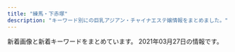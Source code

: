 ```yaml
---
title: "練馬・下赤塚"
description: "キーワード別にの巨乳アジアン・チャイナエステ嬢情報をまとめました。"
---
```


新着画像と新着キーワードをまとめています。
2021年03月27日の情報です。

<DmmAffiliateIns />
<KeywordTable
  shops={
    [
    {
        "img_links": [
            "http://ponfu-massage.work/img/st30.jpg",
            "http://ponfu-massage.work/i/img/sta24.jpg",
            "http://ponfu-massage.work/img/sta43.jpg",
            "http://ponfu-massage.work/img/st43.jpg",
            "http://ponfu-massage.work/img/st41.jpg",
            "http://ponfu-massage.work/img/s45.jpg",
            "http://ponfu-massage.work/img/st38.jpg",
            "http://ponfu-massage.work/img/campian.jpg",
            "http://ponfu-massage.work/img/s43.jpg",
            "http://ponfu-massage.work/img/acc7.jpg",
            "http://ponfu-massage.work/i/img/sta45.jpg",
            "http://ponfu-massage.work/img/s38.jpg",
            "http://ponfu-massage.work/img/sta35.jpg",
            "http://ponfu-massage.work/img/acc2.jpg",
            "http://ponfu-massage.work/img/acc4.jpg",
            "http://ponfu-massage.work/img/sta39.jpg",
            "http://ponfu-massage.work/img/sta41.jpg",
            "http://ponfu-massage.work/img/acc3.jpg",
            "http://ponfu-massage.work/img/acc1.jpg",
            "http://ponfu-massage.work/img/st28.jpg",
            "http://ponfu-massage.work/img/st35.jpg",
            "http://ponfu-massage.work/i/img/r2.jpg",
            "http://ponfu-massage.work/i/img/sta42.jpg",
            "http://ponfu-massage.work/i/img/sta39.jpg",
            "http://ponfu-massage.work/img/sta46.jpg",
            "http://ponfu-massage.work/img/acc5.jpg",
            "http://ponfu-massage.work/i/img/sta41.jpg",
            "http://ponfu-massage.work/i/img/sta38.jpg",
            "http://ponfu-massage.work/img/acc6.jpg",
            "http://ponfu-massage.work/img/st18.jpg",
            "http://ponfu-massage.work/img/s39.jpg",
            "http://ponfu-massage.work/i/img/r4.jpg",
            "http://ponfu-massage.work/i/img/sta30.jpg",
            "http://ponfu-massage.work/i/img/sta47.jpg",
            "http://ponfu-massage.work/img/st39.jpg",
            "http://ponfu-massage.work/img/sta47.jpg",
            "http://ponfu-massage.work/i/img/sta46.jpg",
            "http://ponfu-massage.work/img/st45.jpg",
            "http://ponfu-massage.work/img/s44.jpg",
            "http://ponfu-massage.work/i/img/r3.jpg",
            "http://ponfu-massage.work/img/s30.jpg",
            "http://ponfu-massage.work/img/st46.jpg",
            "http://ponfu-massage.work/img/st44.jpg",
            "http://ponfu-massage.work/img/st42.jpg",
            "http://ponfu-massage.work/img/sta44.jpg",
            "http://ponfu-massage.work/i/img/st45.jpg",
            "http://ponfu-massage.work/i/img/sta43.jpg",
            "http://ponfu-massage.work/img/sta45.jpg",
            "http://ponfu-massage.work/img/sta28.jpg",
            "http://ponfu-massage.work/img/sta30.jpg",
            "http://ponfu-massage.work/img/s46.jpg",
            "http://ponfu-massage.work/img/sta42.jpg",
            "http://ponfu-massage.work/img/acc10.jpg",
            "http://ponfu-massage.work/i/img/sta28.jpg",
            "http://ponfu-massage.work/img/acc8.jpg",
            "http://ponfu-massage.work/img/acc9.jpg",
            "http://ponfu-massage.work/i/img/sta44.jpg",
            "http://ponfu-massage.work/i/img/r1.jpg",
            "http://ponfu-massage.work/img/s47.jpg",
            "http://ponfu-massage.work/img/s42.jpg",
            "http://ponfu-massage.work/img/st47.jpg",
            "http://ponfu-massage.work/img/s41.jpg",
            "http://ponfu-massage.work/img/sta38.jpg",
            "http://ponfu-massage.work/img/botton.jpg"
        ],
        "url": "http://ponfu-massage.work/",
        "keywords": {
            "85": 2,
            "C": 22,
            "87": 5,
            "89": 1,
            "84": 1,
            "F": 2,
            "88": 4,
            "D": 9,
            "E": 2,
            "86": 1
        },
        "name": "\u30dd\u30f3\u30d5\u30fc",
        "station": "\u7df4\u99ac\u99c5\u897f\u53e3"
    },
    {
        "keywords": {
            "C": 7
        },
        "url": "http://moonlove.est-u.com/",
        "name": "\u6708\u306e\u604b",
        "img_links": [
            "http://moonlove.est-u.com/images/index_05.jpg",
            "http://moonlove.est-u.com/staff/nami.jpg",
            "http://moonlove.est-u.com/images/index_14.jpg",
            "http://moonlove.est-u.com/images/s3.jpg",
            "http://moonlove.est-u.com/images/index_13.jpg",
            "http://moonlove.est-u.com/images/index3_06.jpg",
            "http://moonlove.est-u.com/images/s8.jpg",
            "http://moonlove.est-u.com/images/index2_06.jpg",
            "http://moonlove.est-u.com/staff/kaori.jpg",
            "http://moonlove.est-u.com/images/s1.jpg",
            "http://moonlove.est-u.com/images/index_12.jpg",
            "http://moonlove.est-u.com/images/index_07.jpg",
            "http://moonlove.est-u.com/images/index_02.jpg",
            "http://moonlove.est-u.com/images/s6.jpg",
            "http://moonlove.est-u.com/images/index_15.jpg",
            "http://moonlove.est-u.com/images/index1_06.jpg",
            "http://moonlove.est-u.com/images/staff_09.jpg",
            "http://moonlove.est-u.com/images/s4.jpg",
            "http://moonlove.est-u.com/images/index_16.jpg",
            "http://moonlove.est-u.com/staff/sakura.jpg",
            "http://moonlove.est-u.com/images/icon_000.jpg",
            "http://moonlove.est-u.com/images/index_10.jpg",
            "http://moonlove.est-u.com/images/index_04.jpg",
            "http://moonlove.est-u.com/images/s5.jpg",
            "http://moonlove.est-u.com/staff/ayumi.jpg",
            "http://moonlove.est-u.com/images/index_17.jpg",
            "http://moonlove.est-u.com/images/index_08.jpg",
            "http://moonlove.est-u.com/images/index_19.jpg",
            "http://moonlove.est-u.com/staff/miki.jpg"
        ],
        "station": "\u7df4\u99ac\u99c5\u5317\u53e3"
    },
    {
        "url": "http://www.e-rakuraku.info/",
        "name": "\u697d\u697d",
        "img_links": [
            "http://www.e-rakuraku.info/images/tel.png",
            "http://www.e-rakuraku.info/images/tite-gallery.png",
            "http://www.e-rakuraku.info/images/s2.png",
            "http://www.e-rakuraku.info/images/g5.jpg",
            "http://www.e-rakuraku.info/images/newt.png",
            "http://www.e-rakuraku.info/images/sr.png",
            "http://www.e-rakuraku.info/images/top.jpg",
            "http://www.e-rakuraku.info/images/g3.jpg",
            "http://www.e-rakuraku.info/images/huiyuan.png",
            "http://www.e-rakuraku.info/images/s1.png",
            "http://www.e-rakuraku.info/images/tite-staff.png",
            "http://www.e-rakuraku.info/images/g0.jpg",
            "http://www.e-rakuraku.info/images/g2.jpg",
            "http://www.e-rakuraku.info/images/nei_03.jpg",
            "http://www.e-rakuraku.info/images/newfacet.png",
            "http://www.e-rakuraku.info/images/g4.jpg",
            "http://www.e-rakuraku.info/images/g1.jpg",
            "http://www.e-rakuraku.info/images/mobile.png"
        ],
        "keywords": {
            "C": 13
        },
        "station": "\u4e2d\u6751\u6a4b\u99c5"
    },
    {
        "station": "\u3068\u304d\u308f\u53f0\u99c5\u5357\u53e3",
        "img_links": [
            "http://www.hi-msg.com/dansin/images/p-4.jpg",
            "http://www.hi-msg.com/dansin/images/p-2-1.jpg",
            "http://www.hi-msg.com/dansin/images/p-1.jpg",
            "http://www.hi-msg.com/dansin/images/mobile.jpg",
            "http://www.hi-msg.com/dansin/images/p-5.jpg",
            "http://www.hi-msg.com/dansin/images/nav.jpg",
            "http://www.hi-msg.com/dansin/images/p-4-1.jpg",
            "http://www.hi-msg.com/dansin/images/p-8.jpg",
            "http://www.hi-msg.com/dansin/images/p-6-1.jpg",
            "http://www.hi-msg.com/dansin/images/p-2.jpg",
            "http://www.hi-msg.com/dansin/images/end1.jpg",
            "http://www.hi-msg.com/dansin/images/top1.jpg",
            "http://www.hi-msg.com/dansin/images/s_face.jpg",
            "http://www.hi-msg.com/dansin/images/top.jpg",
            "http://www.hi-msg.com/dansin/images/s_info.jpg",
            "http://www.hi-msg.com/dansin/images/1.jpg",
            "http://www.hi-msg.com/dansin/images/s_pick.jpg",
            "http://www.hi-msg.com/dansin/images/p-7.jpg",
            "http://www.hi-msg.com/dansin/images/p-1-1.jpg",
            "http://www.hi-msg.com/dansin/images/p-6.jpg",
            "http://www.hi-msg.com/dansin/images/p-5-1.jpg",
            "http://www.hi-msg.com/dansin/images/s_news.jpg"
        ],
        "url": "http://www.hi-msg.com/dansin/",
        "keywords": {},
        "name": "\u6696\u5fc3"
    },
    {
        "station": "\u5927\u6cc9\u5b66\u5712\u99c5",
        "keywords": {
            "83": 2,
            "95": 1,
            "80": 1,
            "84": 1,
            "C": 4,
            "G": 1,
            "F": 3,
            "93": 1,
            "86": 1,
            "91": 2,
            "D": 2,
            "88": 1
        },
        "name": "\u30e9\u30b1\u30b7\u30b9\u5927\u6cc9\u5b66\u5712",
        "url": "http://lachesis.este88.com/",
        "img_links": [
            "http://lachesis.este88.com/gals/miho3.jpg",
            "http://lachesis.este88.com/images/bg_header.jpg",
            "http://lachesis.este88.com/gals/rinnka3.jpg",
            "http://lachesis.este88.com/gals/tumugi2.jpg",
            "http://lachesis.este88.com/gals/narumi2.jpg",
            "https://lachesis.este88.com/gals/itika1.jpg",
            "https://lachesis.este88.com/gals/rinnka1.jpg",
            "http://lachesis.este88.com/images/bg_header3.jpg",
            "https://lachesis.este88.com/images/sysh3bar.png",
            "http://lachesis.este88.com/gals/itika2.jpg",
            "http://lachesis.este88.com/gals/rinnka2.jpg",
            "http://lachesis.este88.com/gals/rinnka1.jpg",
            "https://lachesis.este88.com/images/bg_header3.jpg",
            "http://momipara.jp/img/link/momi234.jpg",
            "http://lachesis.este88.com/gals/tumugi1.jpg",
            "https://lachesis.este88.com/gals/minami1.jpg",
            "http://lachesis.este88.com/images/info5.jpg",
            "http://lachesis.este88.com/gals/minami1.jpg",
            "http://lachesis.este88.com/images/line.jpg",
            "https://lachesis.este88.com/gals/narumi1.jpg",
            "http://lachesis.este88.com/gals/tumugi3.jpg",
            "https://lachesis.este88.com/gals/miku1.jpg",
            "https://lachesis.este88.com/images/info5.jpg",
            "http://lachesis.este88.com/gals/minami2.jpg",
            "http://lachesis.este88.com/gals/mao2.jpg",
            "https://lachesis.este88.com/gals/tumugi1.jpg",
            "https://lachesis.este88.com/gals/miho1.jpg",
            "https://lachesis.este88.com/images/line.jpg",
            "http://lachesis.este88.com/gals/narumi3.jpg",
            "http://lachesis.este88.com/gals/aoi2.jpg",
            "http://lachesis.este88.com/gals/aoi3.jpg",
            "https://lachesis.este88.com/gals/mao1.jpg",
            "http://lachesis.este88.com/gals/miho2.jpg",
            "http://lachesis.este88.com/gals/miho1.jpg",
            "http://lachesis.este88.com/gals/aoi1.jpg",
            "http://lachesis.este88.com/gals/miku2.jpg",
            "http://lachesis.este88.com/gals/narumi4.jpg",
            "http://lachesis.este88.com/gals/mao1.jpg",
            "https://lachesis.este88.com/images/bg_header.jpg",
            "https://lachesis.este88.com/gals/aoi1.jpg",
            "https://lachesis.este88.com/gals/maria1.jpg",
            "http://lachesis.este88.com/gals/miku1.jpg",
            "http://lachesis.este88.com/images/sysh3bar.png",
            "http://lachesis.este88.com/gals/narumi1.jpg",
            "http://lachesis.este88.com/gals/miku3.jpg",
            "http://lachesis.este88.com/gals/itika3.jpg",
            "http://lachesis.este88.com/gals/maria1.jpg",
            "http://lachesis.este88.com/gals/itika1.jpg",
            "http://lachesis.este88.com/gals/rinnka4.jpg"
        ]
    },
    {
        "name": "\u8d64\u3044\u82b1",
        "station": "\u6210\u5897\u99c54\u756a\u51fa\u53e3",
        "keywords": {
            "D": 10,
            "85": 2,
            "87": 6,
            "82": 2,
            "C": 19,
            "88": 4
        },
        "img_links": [
            "http://www.akai-hana.esjp.info/files/004.jpg",
            "http://www.akai-hana.esjp.info/img/info/r2.jpg",
            "http://www.akai-hana.esjp.info/img/pixta_5216568_M.jpg",
            "http://www.akai-hana.esjp.info/img/ttl_info.png",
            "http://www.akai-hana.esjp.info/img/ttl_news.png",
            "http://www.akai-hana.esjp.info/img/pixta_5458114_M.jpg",
            "http://www.akai-hana.esjp.info/files/006.jpg",
            "http://www.akai-hana.esjp.info/img/info/r9.jpg",
            "http://www.akai-hana.esjp.info/files/005.jpg",
            "http://www.akai-hana.esjp.info/files/001.jpg",
            "http://www.akai-hana.esjp.info/img/info.jpg",
            "http://www.akai-hana.esjp.info/img/info/r3.jpg",
            "http://www.akai-hana.esjp.info/files/002.jpg",
            "http://www.akai-hana.esjp.info/img/slider/1.jpg",
            "http://www.akai-hana.esjp.info/img/info/r1.jpg",
            "http://www.akai-hana.esjp.info/files/007.jpg",
            "http://www.akai-hana.esjp.info/img/info/r5.jpg",
            "http://www.akai-hana.esjp.info/img/btn_blog.jpg",
            "http://www.akai-hana.esjp.info/img/info/r4.jpg",
            "http://www.akai-hana.esjp.info/img/info/r8.jpg",
            "http://www.akai-hana.esjp.info/img/btn_side_mobile.jpg",
            "http://www.akai-hana.esjp.info/files/003.jpg",
            "http://www.akai-hana.esjp.info/img/tel.png",
            "http://www.akai-hana.esjp.info/img/pickup.jpg",
            "http://www.akai-hana.esjp.info/img/imasia_7981159_M.jpg",
            "http://www.akai-hana.esjp.info/img/goback.jpg",
            "http://www.akai-hana.esjp.info/img/info/r7.jpg",
            "http://www.akai-hana.esjp.info/img/slider/2.jpg",
            "http://www.akai-hana.esjp.info/img/info/r6.jpg"
        ],
        "url": "http://www.akai-hana.esjp.info/"
    },
    {
        "station": "\u7df4\u99ac\u99c5\u897f\u53e3",
        "url": "http://sh-dafei.work/",
        "name": "\u5927\u5983",
        "img_links": [
            "http://sh-dafei.work/uploads/180227/1-1P22G40S5448.jpg",
            "http://sh-dafei.work/uploads/171031/1-1G0311G344914.jpg",
            "http://sh-dafei.work/uploads/180612/1-1P6121601061c.jpg",
            "http://sh-dafei.work/uploads/181206/1-1Q2061249563O.jpg",
            "http://sh-dafei.work/uploads/201002/1-201002144Z11V.jpg",
            "http://sh-dafei.work/uploads/181214/1-1Q214154222511.jpg",
            "http://sh-dafei.work/uploads/171031/1-1G0311G531445.jpg",
            "http://sh-dafei.work/uploads/210219/1-210219105500300.jpg",
            "http://sh-dafei.work/uploads/190809/1-1ZP9125I01S.jpg",
            "http://sh-dafei.work/templets/default/pc/picture/staffs.png",
            "http://sh-dafei.work/templets/default/pc/picture/s_pick.png",
            "http://sh-dafei.work/uploads/190301/1-1Z30116320A41.jpg",
            "http://sh-dafei.work/uploads/200612/1-200612154534W8.jpg",
            "http://sh-dafei.work/uploads/201113/1-20111314213cQ.jpg",
            "http://sh-dafei.work/uploads/190130/1-1Z130162635508.jpg",
            "http://sh-dafei.work/uploads/allimg/180612/1-1P612160305350.jpg",
            "http://sh-dafei.work/uploads/171031/1-1G0311G505933.jpg",
            "http://sh-dafei.work/uploads/190329/1-1Z329151011c7.jpg",
            "http://sh-dafei.work/uploads/181206/1-1Q2061250494E.jpg",
            "http://sh-dafei.work/templets/default/pc/picture/s_staff.png",
            "http://sh-dafei.work/uploads/200117/1-20011G614144B.jpg",
            "http://sh-dafei.work/templets/default/pc/picture/end1.jpg",
            "http://sh-dafei.work/uploads/191115/1-191115132040J2.jpg",
            "http://sh-dafei.work/uploads/171031/1-1G0311G556445.jpg",
            "http://sh-dafei.work/uploads/181206/1-1Q206125154224.jpg",
            "http://sh-dafei.work/uploads/190924/1-1Z924151334121.jpg",
            "http://sh-dafei.work/uploads/181207/1-1Q20G35320X0.png",
            "http://sh-dafei.work/templets/default/pc/picture/face.png",
            "http://sh-dafei.work/uploads/181207/1-1Q20G40K63R.jpg",
            "http://sh-dafei.work/uploads/171031/1-1G0311G4095M.jpg",
            "http://sh-dafei.work/uploads/180612/1-1P612160029349.jpg",
            "http://sh-dafei.work/templets/default/pc/picture/s_news.png",
            "http://sh-dafei.work/uploads/181206/1-1Q2061253211D.jpg",
            "http://sh-dafei.work/uploads/210326/1-210326140613257.jpg"
        ],
        "keywords": {}
    },
    {
        "img_links": [
            "http://www.hanaest.net/images/ttl_qj.png",
            "http://www.hanaest.net/up/uploads/20161009222712tomo.jpg",
            "http://www.hanaest.net/up/uploads/20161128220158nao.jpg",
            "http://www.hanaest.net/up/uploads/20171017081729nana.jpg",
            "http://www.hanaest.net/images/r1.jpg",
            "http://www.hanaest.net/images/ttl_staff.png",
            "http://www.hanaest.net/images/news.png",
            "http://www.hanaest.net/images/ttl_price.png",
            "http://www.hanaest.net/images/r2.jpg",
            "http://www.hanaest.net/images/s2.jpg",
            "http://www.hanaest.net/images/qj.png",
            "http://www.hanaest.net/images/header_bg.png",
            "http://www.hanaest.net/up/uploads/20170621202142mimi.jpg",
            "http://www.hanaest.net/up/uploads/20171005214644212.jpg"
        ],
        "station": "\u4e0b\u8d64\u585a\u99c5\u5317\u53e3",
        "name": "\u83ef\uff5e\u306f\u306a\uff5e",
        "url": "http://www.hanaest.net/",
        "keywords": {}
    },
    {
        "name": "\u30de\u30fc\u30ac\u30ec\u30c3\u30c8",
        "img_links": [
            "http://margaret.ests.jp/images/mobile.jpg",
            "http://margaret.ests.jp/images/top.jpg",
            "http://margaret.ests.jp/images/room1.jpg",
            "http://margaret.ests.jp/photos/sites/29/2020/06/2020062814010219.jpeg",
            "http://margaret.ests.jp/images/room4.jpg",
            "http://margaret.ests.jp/photos/sites/29/2021/01/2021011511194654.jpg",
            "http://margaret.ests.jp/photos/sites/29/2020/04/202004102157462.jpeg",
            "http://margaret.ests.jp/images/service1.jpg",
            "http://margaret.ests.jp/images/s_service.png",
            "http://margaret.ests.jp/images/service2.jpg",
            "http://margaret.ests.jp/photos/sites/29/2020/08/2020080615352994.jpeg",
            "http://margaret.ests.jp/photos/sites/29/2020/08/2020082222274080.jpeg",
            "http://margaret.ests.jp/photos/sites/29/2020/03/2020032709162529.jpg",
            "http://margaret.ests.jp/images/room3.jpg",
            "http://margaret.ests.jp/images/service3.jpg",
            "http://margaret.ests.jp/images/s_staff.png",
            "http://margaret.ests.jp/photos/sites/29/2020/05/202005281752578.jpg",
            "http://margaret.ests.jp/photos/sites/29/2020/06/202006301829174.jpeg",
            "http://margaret.ests.jp/images/s_pick.jpg",
            "http://margaret.ests.jp/images/s_news.jpg",
            "http://margaret.ests.jp/images/service4.jpg",
            "http://margaret.ests.jp/photos/sites/29/2020/04/202004081414540.jpg",
            "http://margaret.ests.jp/images/info.jpg",
            "http://margaret.ests.jp/photos/sites/29/2020/04/2020040205541033.jpg",
            "http://margaret.ests.jp/photos/sites/29/2020/04/2020041014190824.jpg",
            "http://margaret.ests.jp/images/room2.jpg"
        ],
        "keywords": {
            "88": 24,
            "E": 60,
            "86": 24,
            "87": 12,
            "85": 36,
            "D": 72
        },
        "url": "http://margaret.ests.jp/",
        "station": "\u685c\u53f0\u99c5\u5317\u53e3"
    },
    {
        "img_links": [],
        "url": "http://tenpo2.iest.info/",
        "station": "\u4e0a\u677f\u6a4b\u99c5\u5317\u53e3",
        "name": "\u6e29",
        "keywords": {}
    },
    {
        "name": "\u59eb",
        "img_links": [],
        "url": "http://anzu.abnavi.info/",
        "keywords": {},
        "station": "\u6210\u5897\u99c5"
    },
    {
        "station": "\u4e0b\u8d64\u585a\u99c5\u5317\u53e3",
        "keywords": {},
        "img_links": [
            "http://www.es-kou.link/images/sys1.jpg",
            "http://www.es-kou.link/images/3.jpg",
            "http://www.es-kou.link/images/b1.jpg",
            "http://www.es-kou.link/img/satomi1.jpg",
            "http://www.es-kou.link/images/head.jpg",
            "http://www.es-kou.link/images/int1.png",
            "http://www.es-kou.link/images/news.jpg",
            "http://www.es-kou.link/images/interior_t.jpg",
            "http://www.es-kou.link/images/int2.png",
            "http://www.es-kou.link/images/sys3.png",
            "http://www.es-kou.link/images/info.png",
            "http://www.es-kou.link/images/s1.png",
            "http://www.es-kou.link/images/b2.jpg",
            "http://www.es-kou.link/img/nana1.jpg",
            "http://www.es-kou.link/images/1.jpg",
            "http://www.es-kou.link/images/staff_t.jpg",
            "http://www.es-kou.link/images/mobile.jpg",
            "http://www.es-kou.link/images/2.jpg",
            "http://www.es-kou.link/images/sys2.jpg",
            "http://www.es-kou.link/img/mimi1.jpg"
        ],
        "name": "\u7d05\u6708",
        "url": "http://www.es-kou.link/"
    },
    {
        "station": "\u5927\u6cc9\u5b66\u5712\u99c5\u5317\u53e3",
        "keywords": {
            "D": 12,
            "88": 4,
            "85": 8
        },
        "name": "\u30b7\u30a8\u30b9\u30bf",
        "url": "http://siesta.ests.jp/",
        "img_links": [
            "http://siesta.ests.jp/images/acc2.jpg",
            "http://siesta.ests.jp/photos/sites/39/2021/01/2021011116333321.jpg",
            "http://siesta.ests.jp/images/pick.jpg",
            "http://siesta.ests.jp/images/news.jpg",
            "http://siesta.ests.jp/images/acc3.jpg",
            "http://siesta.ests.jp/images/acc4.jpg",
            "http://siesta.ests.jp/images/mobile1.jpg",
            "http://siesta.ests.jp/images/s-staff.jpg",
            "http://siesta.ests.jp/images/s-recriut.jpg",
            "http://siesta.ests.jp/photos/sites/39/2021/01/2021011116333298.jpg",
            "http://siesta.ests.jp/images/mobile.jpg",
            "http://siesta.ests.jp/images/top.png",
            "http://siesta.ests.jp/images/info.jpg",
            "http://siesta.ests.jp/images/acc1.jpg",
            "http://siesta.ests.jp/photos/sites/39/2021/01/2021011116333493.jpg"
        ]
    },
    {
        "name": "\u5348\u5f8c\u306e\u591c",
        "keywords": {
            "C": 26,
            "86": 17,
            "89": 1,
            "E": 2,
            "G": 1,
            "D": 17,
            "88": 1,
            "94": 1
        },
        "url": "http://mannmaru.xyz/",
        "station": "\u6210\u5897\u99c5\u5317\u53e3",
        "img_links": [
            "http://mannmaru.xyz/uploads/210201/1-2102011039521I.jpg",
            "http://mannmaru.xyz/uploads/201020/1-2010200T649248.jpg",
            "http://mannmaru.xyz/uploads/201130/1-20113009354V96.jpg",
            "http://mannmaru.xyz/uploads/210201/1-210201104603c3.jpg",
            "http://mannmaru.xyz/style/images/room1.jpg",
            "http://mannmaru.xyz/uploads/200912/1-200912152551K9.jpg",
            "http://mannmaru.xyz/style/images/girl-z2.jpg",
            "http://mannmaru.xyz/uploads/210301/1-2103010Z62C22.jpg",
            "http://mannmaru.xyz/uploads/210222/1-210222095423251.jpg",
            "http://mannmaru.xyz/uploads/210305/1-2103051510534G.jpg",
            "http://mannmaru.xyz/style/images/dt.jpg",
            "http://mannmaru.xyz/uploads/210222/1-210222095259219.jpg",
            "http://mannmaru.xyz/uploads/210222/1-2102220954134V.jpg",
            "http://mannmaru.xyz/uploads/210222/1-210222095309317.jpg",
            "http://mannmaru.xyz/uploads/201112/1-2011120U32Q21.jpg",
            "http://mannmaru.xyz/uploads/201020/1-2010200TF4347.jpg",
            "http://mannmaru.xyz/uploads/201112/1-2011120U33N31.jpg",
            "http://mannmaru.xyz/uploads/210222/1-21022209531W45.jpg",
            "http://mannmaru.xyz/uploads/210305/1-210305151041V7.jpg",
            "http://mannmaru.xyz/uploads/210118/1-21011P91210456.jpg",
            "http://mannmaru.xyz/uploads/201130/1-20113009352G24.jpg",
            "http://mannmaru.xyz/uploads/210118/1-21011P913545J.jpg",
            "http://mannmaru.xyz/uploads/210201/1-210201103ZbG.jpg",
            "http://mannmaru.xyz/uploads/201106/1-201106163420503.jpg",
            "http://mannmaru.xyz/style/images/girl-z1.jpg",
            "http://mannmaru.xyz/uploads/201214/1-201214140532633.jpg",
            "http://mannmaru.xyz/uploads/201106/1-201106163411121.jpg",
            "http://mannmaru.xyz/style/images/end.jpg",
            "http://mannmaru.xyz/uploads/210201/1-21020110402L62.jpg",
            "http://mannmaru.xyz/uploads/201028/1-20102Q24S0942.jpg",
            "http://mannmaru.xyz/uploads/210201/1-210201104555H2.jpg",
            "http://mannmaru.xyz/style/images/top.png",
            "http://mannmaru.xyz/uploads/210201/1-21020110453K96.jpg",
            "http://mannmaru.xyz/uploads/210105/1-210105124S0643.jpg",
            "http://mannmaru.xyz/uploads/201130/1-20113009355I62.jpg",
            "http://mannmaru.xyz/uploads/201026/1-201026095440P8.jpg",
            "http://mannmaru.xyz/uploads/201020/1-2010200TG3423.jpg",
            "http://mannmaru.xyz/style/images/room4.jpg",
            "http://mannmaru.xyz/plus/images/room5.jpg",
            "http://mannmaru.xyz/uploads/201214/1-201214140544N0.jpg",
            "http://mannmaru.xyz/uploads/210118/1-21011P9140L03.jpg",
            "http://mannmaru.xyz/uploads/210301/1-2103010Z550512.jpg",
            "http://mannmaru.xyz/uploads/201010/1-2010101A4532c.jpg",
            "http://mannmaru.xyz/uploads/201028/1-20102Q24PXb.jpg",
            "http://mannmaru.xyz/uploads/210305/1-21030515102c51.jpg",
            "http://mannmaru.xyz/uploads/210222/1-21022209535E28.jpg",
            "http://mannmaru.xyz/uploads/210105/1-210105124T2148.jpg",
            "http://mannmaru.xyz/uploads/201112/1-2011120U259211.jpg",
            "http://mannmaru.xyz/style/images/mobile.jpg",
            "http://mannmaru.xyz/uploads/201028/1-20102Q24R2Y7.jpg",
            "http://mannmaru.xyz/uploads/201214/1-2012141405532C.jpg",
            "http://mannmaru.xyz/style/images/staff_line.png",
            "http://mannmaru.xyz/uploads/210301/1-2103010Z614408.jpg",
            "http://mannmaru.xyz/uploads/210115/1-2101151H414522.jpg",
            "http://mannmaru.xyz/uploads/201212/1-201212152243942.jpg",
            "http://mannmaru.xyz/style/images/room3.jpg",
            "http://mannmaru.xyz/uploads/201226/1-20122616061Aa.jpg",
            "http://mannmaru.xyz/uploads/201106/1-2011061633492c.jpg",
            "http://mannmaru.xyz/uploads/210105/1-210105124QM16.jpg",
            "http://mannmaru.xyz/style/images/bj3.png",
            "http://mannmaru.xyz/style/images/room2.jpg"
        ]
    },
    {
        "url": "http://www.sugatabi.mesthe.com/",
        "img_links": [
            "http://www.sugatabi.mesthe.com/images/girl-z1.jpg",
            "http://www.sugatabi.mesthe.com/files/003-02.jpg",
            "http://www.sugatabi.mesthe.com/files/010-02.jpg",
            "http://www.sugatabi.mesthe.com/files/006.jpg",
            "http://www.sugatabi.mesthe.com/images/staff_line.png",
            "http://www.sugatabi.mesthe.com/images/shop/shop01.jpg",
            "http://www.sugatabi.mesthe.com/images/link_line.png",
            "http://www.sugatabi.mesthe.com/images/shop/shop03.jpg",
            "http://www.sugatabi.mesthe.com/files/005-02.jpg",
            "http://www.sugatabi.mesthe.com/images/girl-z2.jpg",
            "http://www.sugatabi.mesthe.com/files/006-02.jpg",
            "http://www.sugatabi.mesthe.com/images/shop/shop04.jpg",
            "http://www.sugatabi.mesthe.com/images/shop/shop02.jpg",
            "http://www.sugatabi.mesthe.com/files/002.jpg",
            "http://www.sugatabi.mesthe.com/files/001-02.jpg",
            "http://www.sugatabi.mesthe.com/files/005.jpg",
            "http://www.sugatabi.mesthe.com/files/002-02.jpg",
            "http://www.sugatabi.mesthe.com/files/004.jpg",
            "http://www.sugatabi.mesthe.com/files/008.jpg",
            "http://www.sugatabi.mesthe.com/images/mobile.jpg",
            "http://www.sugatabi.mesthe.com/files/009-02.jpg",
            "http://www.sugatabi.mesthe.com/images/top_sche.png",
            "http://www.sugatabi.mesthe.com/files/008-02.jpg",
            "http://www.sugatabi.mesthe.com/files/010.jpg",
            "http://www.sugatabi.mesthe.com/images/top.jpg",
            "http://www.sugatabi.mesthe.com/files/009.jpg",
            "http://www.sugatabi.mesthe.com/files/003.jpg",
            "http://www.sugatabi.mesthe.com/files/001.jpg",
            "http://www.sugatabi.mesthe.com/files/004-02.jpg",
            "http://www.sugatabi.mesthe.com/images/bj3.png"
        ],
        "keywords": {
            "87": 4,
            "84": 1,
            "C": 2,
            "D": 7,
            "85": 1,
            "86": 3
        },
        "name": "\u59ff\u7f8e",
        "station": "\u3068\u304d\u308f\u53f0\u99c5\u5357\u53e3"
    },
    {
        "name": "\u7df4\u99ac\u306e\u5929\u4f7f",
        "station": "\u7df4\u99ac\u99c5\u897f\u53e3",
        "keywords": {
            "88": 2,
            "89": 1,
            "90": 3
        },
        "url": "http://ginzaangel.esnavi.work/",
        "img_links": [
            "http://ginzaangel.esnavi.work/news.jpg",
            "http://ginzaangel.esnavi.work/2/uploadimg/1601829474.jpeg",
            "http://ginzaangel.esnavi.work/sys1.jpg",
            "http://ginzaangel.esnavi.work/2/uploadimg/1595657062.jpeg",
            "http://ginzaangel.esnavi.work/s1.png",
            "http://ginzaangel.esnavi.work/head.jpg",
            "http://ginzaangel.esnavi.work/2/uploadimg/1615989033.jpeg",
            "http://ginzaangel.esnavi.work/staff_t.jpg",
            "http://ginzaangel.esnavi.work/sys2.jpg",
            "http://ginzaangel.esnavi.work/2/uploadimg/1615988408.jpeg",
            "http://ginzaangel.esnavi.work/2/uploadimg/1615989115.jpeg",
            "http://ginzaangel.esnavi.work/int1.png",
            "http://ginzaangel.esnavi.work/2/uploadimg/1615988934.jpeg"
        ]
    },
    {
        "station": "\u5927\u5c71\u99c5\u5357\u53e3",
        "url": "http://c-ikoi.work/",
        "keywords": {},
        "name": "\u61a9",
        "img_links": [
            "http://c-ikoi.work/images/sys3.png",
            "http://c-ikoi.work/images/concept.jpg",
            "http://c-ikoi.work/images/2.jpg",
            "http://c-ikoi.work/images/mobile.jpg",
            "http://c-ikoi.work/images/4.jpg",
            "http://c-ikoi.work/images/int1.png",
            "http://c-ikoi.work/images/sys1.jpg",
            "http://c-ikoi.work/images/int3.png",
            "http://c-ikoi.work/images/head.jpg",
            "http://c-ikoi.work/img/moe1.jpg",
            "http://c-ikoi.work/img/yuki1.jpg",
            "http://c-ikoi.work/images/rec1.png",
            "http://c-ikoi.work/images/staff_t.jpg",
            "http://c-ikoi.work/images/1.jpg",
            "http://c-ikoi.work/img/aoi1.jpg",
            "http://c-ikoi.work/images/rec2.png",
            "http://c-ikoi.work/images/interior_t.jpg",
            "http://c-ikoi.work/images/tel.jpg",
            "http://c-ikoi.work/images/sys2.jpg",
            "http://c-ikoi.work/images/int2.png",
            "http://c-ikoi.work/images/line.png",
            "http://c-ikoi.work/images/news.jpg",
            "http://c-ikoi.work/img/rina1.jpg",
            "http://c-ikoi.work/images/3.jpg"
        ]
    },
    {
        "keywords": {},
        "url": "https://kachofugetsu.ests.jp/",
        "name": "\u82b1\u9ce5\u98a8\u6708",
        "img_links": [],
        "station": "\u6210\u5897\u99c5"
    },
    {
        "station": "\u6c5f\u53e4\u7530\u99c5\u5357\u53e3",
        "keywords": {},
        "name": "\u512a\u30fb\u7f8e",
        "img_links": [
            "http://rose.este.work/index-26.htm.jpg",
            "http://rose.este.work/resize_250.png",
            "http://rose.este.work/index-1.htm.jpg",
            "http://rose.este.work/r1.jpg",
            "http://rose.este.work/index-24.htm.jpg",
            "http://rose.este.work/re.jpg",
            "http://rose.este.work/r5.jpg",
            "http://rose.este.work/r4.jpg",
            "http://rose.este.work/sys1.png",
            "http://rose.este.work/resize_1500-450.jpg",
            "http://rose.este.work/r3.jpg",
            "http://rose.este.work/index-25.htm.jpg",
            "http://rose.este.work/unnamed.png",
            "http://rose.este.work/totop.png"
        ],
        "url": "http://rose.este.work/"
    },
    {
        "url": "http://www.nerima-rose.com/",
        "station": "\u7df4\u99ac\u99c5\u5357\u53e3",
        "keywords": {
            "C": 8
        },
        "img_links": [
            "http://www.nerima-rose.com/images/staff/16/kaori2.jpg",
            "http://www.nerima-rose.com/images/shop/3/sh1.jpg",
            "http://www.nerima-rose.com/images/aroma/r1.jpg",
            "http://www.nerima-rose.com/images/index-rosa_04.jpg",
            "http://www.nerima-rose.com/images/index-rosa_02.jpg",
            "http://www.nerima-rose.com/images/staff/17/2/ena.jpg",
            "http://www.nerima-rose.com/images/images/sys2018_03.jpg",
            "http://www.nerima-rose.com/images/staff/17/riri.jpg",
            "http://www.nerima-rose.com/images/aroma/r3.jpg",
            "http://www.nerima-rose.com/images/index-rosa_09.jpg",
            "http://www.nerima-rose.com/images/rosa-sys_04.jpg",
            "http://www.nerima-rose.com/images/rosa-sys_09a.jpg",
            "http://www.nerima-rose.com/images/nav/nav-acc.jpg",
            "http://www.nerima-rose.com/images/shop/11.jpg",
            "http://www.nerima-rose.com/images/nav/nav-rec.jpg",
            "http://www.nerima-rose.com/images/shop/4/s1.jpg",
            "http://www.nerima-rose.com/images/aroma/r2.jpg",
            "http://www.nerima-rose.com/images/sys3.jpg",
            "http://www.nerima-rose.com/cgi-bin/topics/img/16-1.jpg",
            "http://www.nerima-rose.com/images/staff/16/aya2.jpg",
            "http://www.nerima-rose.com/images/staff/16/misaki2.jpg",
            "http://www.nerima-rose.com/images/staff/17/2/kina.jpg",
            "http://www.nerima-rose.com/images/rosa-pindao_09.jpg",
            "http://www.nerima-rose.com/images/rosa-pindao_07.jpg",
            "http://www.nerima-rose.com/images/shop/h1.jpg",
            "http://www.nerima-rose.com/images/images/sys2018_06.jpg",
            "http://www.nerima-rose.com/images/staff/17/2/nana.png"
        ],
        "name": "ROSE"
    },
    {
        "name": "\u30aa\u30a2\u30b7\u30b9",
        "img_links": [
            "http://oasis.akasuri.xyz/images/c-photo.png",
            "http://oasis.akasuri.xyz/images/b-tel.png",
            "http://oasis.akasuri.xyz/images/c-staff.png",
            "http://oasis.akasuri.xyz/images/fotter.png",
            "http://oasis.akasuri.xyz/staff/s3.jpg",
            "http://oasis.akasuri.xyz/images/bar-photo.png",
            "http://oasis.akasuri.xyz/images/c-top.png",
            "http://oasis.akasuri.xyz/images/bar-staff.png",
            "http://oasis.akasuri.xyz/staff/s2.jpg",
            "http://oasis.akasuri.xyz/staff/s1.jpg"
        ],
        "keywords": {},
        "url": "http://oasis.akasuri.xyz/",
        "station": "\u6210\u5897\u99c5\u5357\u53e3"
    },
    {
        "keywords": {
            "87": 1,
            "D": 4,
            "86": 3
        },
        "name": "\u7652\u3057\u306e\u90e8\u5c4b",
        "url": "http://www.seoul.esjp.info/",
        "station": "\u7df4\u99ac\u99c5\u897f\u53e3",
        "img_links": [
            "http://www.seoul.esjp.info/img/nav-003.png",
            "http://www.seoul.esjp.info/img/main-top01.png",
            "http://www.seoul.esjp.info/files/015.jpg",
            "http://www.seoul.esjp.info/files/001.jpg",
            "http://www.seoul.esjp.info/img/nav-005.png",
            "http://www.seoul.esjp.info/img/change-005.png",
            "http://www.seoul.esjp.info/img/head.png",
            "http://www.seoul.esjp.info/img/recuit.png",
            "http://www.seoul.esjp.info/files/010.jpg",
            "http://www.seoul.esjp.info/img/change-003.png",
            "http://www.seoul.esjp.info/files/003.jpg",
            "http://www.seoul.esjp.info/files/013.jpg",
            "http://www.seoul.esjp.info/files/011.jpg",
            "http://www.seoul.esjp.info/files/004.jpg",
            "http://www.seoul.esjp.info/img/nav-004.png",
            "http://www.seoul.esjp.info/files/005.jpg",
            "http://www.seoul.esjp.info/img/change-006.png",
            "http://www.seoul.esjp.info/files/006.jpg",
            "http://www.seoul.esjp.info/img/nav-002.png",
            "http://www.seoul.esjp.info/img/change-004.png",
            "http://www.seoul.esjp.info/files/008.jpg",
            "http://www.seoul.esjp.info/img/foot.png",
            "http://www.seoul.esjp.info/img/nav-001.png",
            "http://www.seoul.esjp.info/files/007.jpg",
            "http://www.seoul.esjp.info/img/change-001.png",
            "http://www.seoul.esjp.info/img/main-top03.png",
            "http://www.seoul.esjp.info/files/012.jpg",
            "http://www.seoul.esjp.info/img/nav-006.png",
            "http://www.seoul.esjp.info/img/change-002.png"
        ]
    },
    {
        "keywords": {},
        "name": "\u3046\u3089\u3089",
        "url": "http://es-nerima.biz/",
        "station": "\u7df4\u99ac\u99c5\u5317\u53e3",
        "img_links": [
            "http://es-nerima.biz/wp-content/uploads/2016/10/gallery1.jpg",
            "http://es-nerima.biz/wp-content/uploads/2016/10/g3.jpg",
            "http://es-nerima.biz/wp-content/uploads/2016/10/camp-bnr.jpg",
            "http://es-nerima.biz/wp-content/themes/template-salon2/images/pickup-ttl.png",
            "http://cdn.dino-es.com/images/logo/88x31DinoEs.png",
            "http://es-nerima.biz/wp-content/themes/template-salon2/images/gallery-ttl.png",
            "http://es-nerima.biz/wp-content/themes/template-salon2/images/gallery2.jpg",
            "http://es-nerima.biz/wp-content/uploads/2016/10/mika.jpg",
            "http://es-nerima.biz/wp-content/uploads/2016/10/g6.jpg",
            "http://es-nerima.biz/wp-content/uploads/2016/10/gallery3.jpg",
            "http://es-nerima.biz/wp-content/uploads/2016/10/girl-1.jpg",
            "http://es-nerima.biz/wp-content/themes/template-salon2/images/pickup-frame.png",
            "http://es-nerima.biz/wp-content/uploads/2016/10/gallery2.jpg",
            "http://es-nerima.biz/wp-content/themes/template-salon2/images/massage-de_88_31.jpg",
            "http://es-nerima.biz/wp-content/uploads/2016/10/gallery8.jpg",
            "http://es-nerima.biz/wp-content/uploads/2016/10/g1-250x330.jpg",
            "http://es-nerima.biz/wp-content/themes/template-salon2/images/slider1.jpg",
            "http://es-nerima.biz/wp-content/uploads/2016/10/g5-250x330.jpg",
            "http://es-nerima.biz/wp-content/uploads/2016/10/gallery7.jpg",
            "http://es-nerima.biz/wp-content/uploads/2016/10/girl-1-250x330.jpg",
            "http://es-nerima.biz/wp-content/uploads/2016/10/gallery8-600x600.jpg",
            "http://es-nerima.biz/wp-content/uploads/2016/10/g6-250x330.jpg",
            "http://es-nerima.biz/wp-content/uploads/2016/10/g3-250x330.jpg",
            "http://es-nerima.biz/wp-content/uploads/2016/10/g5.jpg",
            "http://es-nerima.biz/wp-content/themes/template-salon2/images/newface-ttl.png",
            "http://es-nerima.biz/wp-content/themes/template-salon2/images/camp-bnr.jpg",
            "http://es-nerima.biz/wp-content/uploads/2016/10/eri.jpg",
            "http://es-nerima.biz/wp-content/themes/template-salon2/images/gallery4.jpg",
            "http://es-nerima.biz/wp-content/uploads/2016/10/gallery6.jpg",
            "http://es-nerima.biz/wp-content/themes/template-salon2/images/gallery1.jpg",
            "http://es-nerima.biz/wp-content/uploads/2016/10/mika-250x330.jpg",
            "http://es-nerima.biz/wp-content/uploads/2016/10/g4-250x330.jpg",
            "http://es-nerima.biz/wp-content/themes/template-salon2/images/magazine.jpg",
            "http://es-nerima.biz/wp-content/themes/template-salon2/images/news-ttl.png",
            "http://es-nerima.biz/wp-content/uploads/2016/10/gallery5.jpg",
            "http://es-nerima.biz/wp-content/themes/template-salon2/images/gallery3.jpg",
            "http://es-nerima.biz/wp-content/themes/template-salon2/images/tel.png",
            "http://es-nerima.biz/wp-content/uploads/2016/10/eri-250x330.jpg"
        ]
    },
    {
        "keywords": {},
        "url": "https://salasa.tokyo/",
        "station": "\u7df4\u99ac\u99c5\u897f\u53e3",
        "img_links": [],
        "name": "\u3064\u307c\u307f"
    },
    {
        "station": "\u8981\u753a\u99c55\u756a\u51fa\u53e3",
        "name": "\u7dd1",
        "url": "http://midori-massage.work/",
        "keywords": {
            "D": 3,
            "F": 2,
            "87": 6,
            "E": 5,
            "89": 1,
            "88": 3,
            "C": 16
        },
        "img_links": [
            "http://midori-massage.work/img/ss46.jpg",
            "http://midori-massage.work/img/ss30.jpg",
            "http://midori-massage.work/img/ss19.jpg",
            "http://midori-massage.work/img/s50.png",
            "http://midori-massage.work/img/s56.png",
            "http://midori-massage.work/img/ss34.jpg",
            "http://midori-massage.work/i/img/ss52.jpg",
            "http://midori-massage.work/i/img/ss53.jpg",
            "http://midori-massage.work/img/a1.jpg",
            "http://midori-massage.work/img/ss38.jpg",
            "http://midori-massage.work/img/ss21.jpg",
            "http://midori-massage.work/img/fla-1.jpg",
            "http://midori-massage.work/img/ss48.jpg",
            "http://midori-massage.work/img/ss54.jpg",
            "http://midori-massage.work/img/ss22.jpg",
            "http://midori-massage.work/i/img/ss55.jpg",
            "http://midori-massage.work/img/s57.png",
            "http://midori-massage.work/img/st47.jpg",
            "http://midori-massage.work/i/img/ss40.jpg",
            "http://midori-massage.work/img/ss20.jpg",
            "http://midori-massage.work/img/ss47.jpg",
            "http://midori-massage.work/img/a2.jpg",
            "http://midori-massage.work/img/ss23.jpg",
            "http://midori-massage.work/img/mo.png",
            "http://midori-massage.work/img/ss56.jpg",
            "http://midori-massage.work/img/ss41.jpg",
            "http://midori-massage.work/img/ss53.jpg",
            "http://midori-massage.work/img/ss1.jpg",
            "http://midori-massage.work/img/ss10.jpg",
            "http://midori-massage.work/i/img/st52.jpg",
            "http://midori-massage.work/img/ss28.jpg",
            "http://midori-massage.work/i/img/ss57.jpg",
            "http://midori-massage.work/img/ss15.jpg",
            "http://midori-massage.work/img/ss6.jpg",
            "http://midori-massage.work/img/ss50.jpg",
            "http://midori-massage.work/img/ss39.jpg",
            "http://midori-massage.work/img/ss4.jpg",
            "http://midori-massage.work/i/img/ss54.jpg",
            "http://midori-massage.work/i/img/ss51.jpg",
            "http://midori-massage.work/img/ss16.jpg",
            "http://midori-massage.work/img/s54.png",
            "http://midori-massage.work/img/ss18.jpg",
            "http://midori-massage.work/img/s52.png",
            "http://midori-massage.work/img/s49.png",
            "http://midori-massage.work/i/img/r3.jpg",
            "http://midori-massage.work/img/ss26.jpg",
            "http://midori-massage.work/img/s53.png",
            "http://midori-massage.work/i/img/ss46.jpg",
            "http://midori-massage.work/img/s47.png",
            "http://midori-massage.work/img/st57.jpg",
            "http://midori-massage.work/img/ss49.jpg",
            "http://midori-massage.work/img/ss43.jpg",
            "http://midori-massage.work/img/st56.jpg",
            "http://midori-massage.work/img/st49.jpg",
            "http://midori-massage.work/img/ss35.jpg",
            "http://midori-massage.work/img/ss7.jpg",
            "http://midori-massage.work/img/st54.jpg",
            "http://midori-massage.work/img/ss51.jpg",
            "http://midori-massage.work/img/st55.jpg",
            "http://midori-massage.work/img/ss24.jpg",
            "http://midori-massage.work/i/img/r2.jpg",
            "http://midori-massage.work/img/a3.jpg",
            "http://midori-massage.work/img/ss42.jpg",
            "http://midori-massage.work/i/img/ss36.jpg",
            "http://midori-massage.work/img/ss36.jpg",
            "http://midori-massage.work/img/ss3.jpg",
            "http://midori-massage.work/img/ss44.jpg",
            "http://midori-massage.work/i/img/ss35.jpg",
            "http://midori-massage.work/img/ss37.jpg",
            "http://midori-massage.work/img/ss2.jpg",
            "http://midori-massage.work/img/ss9.jpg",
            "http://midori-massage.work/i/img/r1.jpg",
            "http://midori-massage.work/img/ss12.jpg",
            "http://midori-massage.work/i/img/ss47.jpg",
            "http://midori-massage.work/img/ss8.jpg",
            "http://midori-massage.work/img/ss52.jpg",
            "http://midori-massage.work/i/img/ss56.jpg",
            "http://midori-massage.work/img/botton.jpg",
            "http://midori-massage.work/i/img/r0.jpg",
            "http://midori-massage.work/img/ss25.jpg",
            "http://midori-massage.work/img/ss13.jpg",
            "http://midori-massage.work/img/ss57.jpg",
            "http://midori-massage.work/img/fla-2.jpg",
            "http://midori-massage.work/img/ss17.jpg",
            "http://midori-massage.work/img/ss31.jpg",
            "http://midori-massage.work/img/ss14.jpg",
            "http://midori-massage.work/img/s55.png",
            "http://midori-massage.work/i/img/ss38.jpg",
            "http://midori-massage.work/img/st056.jpg",
            "http://midori-massage.work/img/ss33.jpg",
            "http://midori-massage.work/img/ss29.jpg",
            "http://midori-massage.work/img/st50.jpg",
            "http://midori-massage.work/img/st52.jpg",
            "http://midori-massage.work/img/ss55.jpg",
            "http://midori-massage.work/img/ss5.jpg",
            "http://midori-massage.work/img/ss32.jpg",
            "http://midori-massage.work/img/st53.jpg",
            "http://midori-massage.work/img/ss45.jpg",
            "http://midori-massage.work/img/ss40.jpg"
        ]
    },
    {
        "station": "\u7df4\u99ac\u99c5\u897f\u53e3",
        "img_links": [
            "http://binrou.net/i/img/st118.jpg",
            "http://binrou.net/i/img/sta119.jpg",
            "http://binrou.net/i/img/sta97.jpg",
            "http://binrou.net/img/st115.jpg",
            "http://binrou.net/i/img/r4.jpg",
            "http://binrou.net/img/s111.jpg",
            "http://binrou.net/img/sta116.jpg",
            "http://binrou.net/img/st111.jpg",
            "http://binrou.net/i/img/sta105.jpg",
            "http://binrou.net/img/sta109.jpg",
            "http://binrou.net/i/img/r3.jpg",
            "http://binrou.net/i/img/sta116.jpg",
            "http://binrou.net/img/sta115.jpg",
            "http://binrou.net/i/img/sta89.jpg",
            "http://binrou.net/img/st114.jpg",
            "http://binrou.net/img/st118.jpg",
            "http://binrou.net/i/img/sta109.jpg",
            "http://binrou.net/i/img/r1.jpg",
            "http://binrou.net/img/acc.jpg",
            "http://binrou.net/img/st117.jpg",
            "http://binrou.net/img/sta111.jpg",
            "http://binrou.net/img/s117.jpg",
            "http://binrou.net/i/img/sta111.jpg",
            "http://binrou.net/i/img/sta98.jpg",
            "http://binrou.net/i/img/sta108.jpg",
            "http://binrou.net/i/img/sta117.jpg",
            "http://binrou.net/img/sta112.jpg",
            "http://binrou.net/img/s114.jpg",
            "http://binrou.net/img/sta114.jpg",
            "http://binrou.net/img/s118.jpg",
            "http://binrou.net/i/img/sta115.jpg",
            "http://binrou.net/i/img/sta100.jpg",
            "http://binrou.net/i/img/sta104.jpg",
            "http://binrou.net/img/sta117.jpg",
            "http://binrou.net/img/sta119.jpg",
            "http://binrou.net/img/mo.png",
            "http://binrou.net/img/st112.jpg",
            "http://binrou.net/img/botton.jpg",
            "http://binrou.net/i/img/acc.jpg",
            "http://binrou.net/i/img/sta88.jpg",
            "http://binrou.net/i/img/sta118.jpg",
            "http://binrou.net/i/img/r2.jpg",
            "http://binrou.net/img/s115.jpg",
            "http://binrou.net/img/st119.jpg",
            "http://binrou.net/i/img/sta80.jpg",
            "http://binrou.net/img/s112.jpg",
            "http://binrou.net/img/fla.jpg",
            "http://binrou.net/img/pickup20.jpg",
            "http://binrou.net/img/sta118.jpg",
            "http://binrou.net/img/st109.jpg",
            "http://binrou.net/i/img/sta114.jpg",
            "http://binrou.net/i/img/sta94.jpg",
            "http://binrou.net/i/img/sta92.jpg",
            "http://binrou.net/i/img/sta112.jpg",
            "http://binrou.net/img/st116.jpg",
            "http://binrou.net/img/s116.jpg",
            "http://binrou.net/img/s119.jpg"
        ],
        "url": "http://binrou.net/",
        "name": "\u30ad\u30e9\u30ad\u30e9",
        "keywords": {
            "D": 2,
            "E": 6,
            "88": 1,
            "86": 4,
            "F": 1,
            "C": 17,
            "89": 1,
            "87": 4
        }
    },
    {
        "name": "AROMA PLAZA \u30a2\u30ed\u30de\u30d7\u30e9\u30b6",
        "url": "http://aroma-p.info/",
        "keywords": {},
        "station": "\u77f3\u795e\u4e95\u516c\u5712\u99c5\u5357\u53e3",
        "img_links": []
    },
    {
        "url": "http://c-sakura.work/",
        "img_links": [
            "http://c-sakura.work/images/news.png",
            "http://c-sakura.work/images/info.png",
            "http://c-sakura.work/images/2.jpg",
            "http://c-sakura.work/images/tel.jpg",
            "http://c-sakura.work/images/int1.png",
            "http://c-sakura.work/img/yuyu1.jpg",
            "http://c-sakura.work/img/ami1.jpg",
            "http://c-sakura.work/images/3.jpg",
            "http://c-sakura.work/images/interior_t.jpg",
            "http://c-sakura.work/images/sisu.png",
            "http://c-sakura.work/images/1.jpg",
            "http://c-sakura.work/images/head.jpg",
            "http://c-sakura.work/images/mobile.jpg",
            "http://c-sakura.work/images/staff_t.jpg",
            "http://c-sakura.work/images/int2.png",
            "http://c-sakura.work/images/sys1.png",
            "http://c-sakura.work/img/yuri1.jpg"
        ],
        "keywords": {},
        "station": "\u4e0b\u8d64\u585a\u99c5\u5317\u53e3",
        "name": "\u9577\u4e45*\u3061\u3087\u3046\u304d\u3085\u3046"
    },
    {
        "station": "\u7df4\u99ac\u99c5\u897f\u53e3",
        "img_links": [
            "http://www.bishoujo.relaxmens.com/images/nav-002.png",
            "http://www.bishoujo.relaxmens.com/images/nav-003.png",
            "http://www.bishoujo.relaxmens.com/images/osusume01.png",
            "http://www.bishoujo.relaxmens.com/photo_news/upimg/69006605d742b90036_0.jpg",
            "http://www.bishoujo.relaxmens.com/images/nav-006.png",
            "http://www.bishoujo.relaxmens.com/files/006.jpg",
            "http://www.bishoujo.relaxmens.com/images/nav-001.png",
            "http://www.bishoujo.relaxmens.com/images/nav-005.png",
            "http://www.bishoujo.relaxmens.com/photo_news/upimg/69006605d742b90036_2.jpg",
            "http://www.bishoujo.relaxmens.com/files/007.jpg",
            "http://www.bishoujo.relaxmens.com/photo_news/upimg/69006605d742b90036_1.jpg",
            "http://www.bishoujo.relaxmens.com/files/008.jpg",
            "http://www.bishoujo.relaxmens.com/images/nav-004.png",
            "http://www.bishoujo.relaxmens.com/images/top01.png",
            "http://www.bishoujo.relaxmens.com/images/top02-left.png",
            "http://www.bishoujo.relaxmens.com/files/004.jpg",
            "http://www.bishoujo.relaxmens.com/images/top003.png",
            "http://www.bishoujo.relaxmens.com/images/tel.png"
        ],
        "url": "http://www.bishoujo.relaxmens.com/",
        "name": "\u7f8e\u5c11\u5973\u5b66\u5712",
        "keywords": {}
    },
    {
        "url": "http://www.es-yas.click/",
        "name": "\u30b9\u30a6\u30a3\u30fc\u30c8",
        "img_links": [
            "http://www.es-yas.click/images/info.png",
            "http://www.es-yas.click/images/sys2.png",
            "http://www.es-yas.click/images/interior_t.jpg",
            "http://www.es-yas.click/images/staff_t.jpg",
            "http://www.es-yas.click/images/int1.png",
            "http://www.es-yas.click/images/tel.jpg",
            "http://www.es-yas.click/img/riri1.jpg",
            "http://www.es-yas.click/images/newface.png",
            "http://www.es-yas.click/images/news.jpg",
            "http://www.es-yas.click/images/sirase.jpg",
            "http://www.es-yas.click/img/sayuri1.jpg",
            "http://www.es-yas.click/images/2.jpg",
            "http://www.es-yas.click/images/1.jpg",
            "http://www.es-yas.click/images/sys1.png",
            "http://www.es-yas.click/img/mari1.jpg",
            "http://www.es-yas.click/images/mobile.jpg",
            "http://www.es-yas.click/images/s1.png",
            "http://www.es-yas.click/images/ac1.png",
            "http://www.es-yas.click/images/int2.png",
            "http://www.es-yas.click/images/3.jpg",
            "http://www.es-yas.click/images/head.jpg"
        ],
        "keywords": {},
        "station": "\u4e2d\u6751\u6a4b\u99c5\u5357\u53e3"
    },
    {
        "name": "\u3072\u307e\u308f\u308a",
        "img_links": [
            "http://himawari.est-u.com/images/therpist.jpg",
            "http://himawari.est-u.com/images/a2.jpg",
            "http://himawari.est-u.com/staff/asuka.jpg",
            "http://himawari.est-u.com/images/index_04.jpg",
            "http://himawari.est-u.com/images/index_02.jpg",
            "http://himawari.est-u.com/images/index_08.jpg",
            "http://himawari.est-u.com/staff/umi.jpg",
            "http://himawari.est-u.com/staff/yuki.jpg",
            "http://himawari.est-u.com/staff/aiko.jpg",
            "http://himawari.est-u.com/staff/nami.jpg",
            "http://himawari.est-u.com/staff/izumi.jpg",
            "http://himawari.est-u.com/images/a1.jpg",
            "http://himawari.est-u.com/staff/sakura.jpg",
            "http://himawari.est-u.com/images/index_10.jpg",
            "http://himawari.est-u.com/images/down.jpg",
            "http://himawari.est-u.com/images/index2_08.jpg"
        ],
        "keywords": {
            "C": 7
        },
        "url": "http://himawari.est-u.com/",
        "station": "\u7df4\u99ac\u99c5\u5357\u53e3"
    },
    {
        "station": "\u6771\u6b66\u7df4\u99ac\u99c5\u5317\u53e3",
        "url": "http://nymphe-est.biz/",
        "name": "\u59eb\u306e\u3086\u3073\u3055\u304d",
        "keywords": {
            "D": 2,
            "E": 1
        },
        "img_links": [
            "http://nymphe-est.biz/images/m6.png",
            "http://nymphe-est.biz/images/cg01.jpg",
            "http://nymphe-est.biz/images/tm.jpg",
            "http://nymphe-est.biz/images/stal.jpg",
            "http://nymphe-est.biz/images/tit4.jpg",
            "http://nymphe-est.biz/images/no.png",
            "http://nymphe-est.biz/images/m3.png",
            "http://nymphe-est.biz/images/spt.png",
            "http://nymphe-est.biz/images/cg02.jpg",
            "http://nymphe-est.biz/images/fla.jpg",
            "http://nymphe-est.biz/images/m2.png",
            "http://nymphe-est.biz/images/tit6.jpg",
            "http://nymphe-est.biz/images/top.png",
            "http://nymphe-est.biz/images/m5.png",
            "http://nymphe-est.biz/images/tit2.jpg",
            "http://nymphe-est.biz/images/m1.png",
            "http://nymphe-est.biz/images/bur.jpg",
            "http://nymphe-est.biz/images/tit5.jpg",
            "http://nymphe-est.biz/images/tit3.jpg",
            "http://nymphe-est.biz/images/cg03.jpg",
            "http://nymphe-est.biz/images/m4.png",
            "http://nymphe-est.biz/images/bul.jpg",
            "http://nymphe-est.biz/images/stat.jpg",
            "http://nymphe-est.biz/images/accl.jpg"
        ]
    },
    {
        "url": "http://www.relaxes.info/",
        "keywords": {},
        "station": "\u4e0a\u677f\u6a4b\u99c5\u5317\u53e3",
        "img_links": [
            "http://www.relaxes.info/up/uploads/20180315212810me.jpg",
            "http://www.relaxes.info/up/uploads/20210313172020j.jpg",
            "http://www.relaxes.info/images/ttl_qj.png",
            "http://www.relaxes.info/images/info.jpg",
            "http://www.relaxes.info/images/rec.png",
            "http://www.relaxes.info/images/t1.png",
            "http://www.relaxes.info/images/t2.png",
            "http://www.relaxes.info/images/ttl_staff.png",
            "http://www.relaxes.info/up/uploads/2017071800271212.jpg",
            "http://www.relaxes.info/images/price.jpg",
            "http://www.relaxes.info/images/s1.png",
            "http://www.relaxes.info/images/header_bg.png",
            "http://www.relaxes.info/images/ttl_price.png"
        ],
        "name": "\u8776"
    }
]
}
/>
<DmmAffiliateScript />
